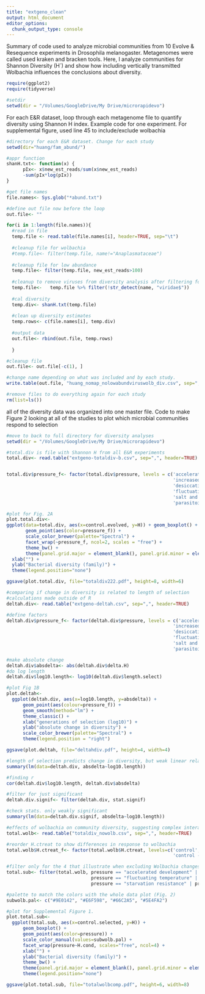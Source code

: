 ```yaml
---
title: "extgeno_clean"
output: html_document
editor_options: 
  chunk_output_type: console
---
```


Summary of code used to analyze microbial communities from 10 Evolve & Resequence experiments in Drosophila melanogaster. Metagenomes were called used kraken and bracken tools. Here, I analyze communities for Shannon Diversity (H`) and show how including vertically transmitted Wolbachia influences the conclusions about diversity. 

```r
require(ggplot2)
require(tidyverse)

#setdir
setwd(dir = "/Volumes/GoogleDrive/My Drive/microrapidevo")

```

For each E&R dataset, loop through each metagenome file to quantify diversity using Shannon H index. Example code for one experiment. For supplemental figure, used line 45 to include/exclude wolbachia 
```r
#directory for each E&R dataset. Change for each study  
setwd(dir="huang/fam_abund/")

#appr function
shanH.txt<- function(x) {
      pIx<- x$new_est_reads/sum(x$new_est_reads)
      -sum(pIx*log(pIx))
}

#get file names
file.names<- Sys.glob("*abund.txt")

#define out file now before the loop
out.file<- ""

for(i in 1:length(file.names)){
  #read in file
  temp.file <- read.table(file.names[i], header=TRUE, sep="\t")
  
  #cleanup file for wolbachia
  #temp.file<- filter(temp.file, name!="Anaplasmataceae")
  
  #cleanup file for low abundance
  temp.file<- filter(temp.file, new_est_reads>100)
  
  #cleanup to remove viruses from diversity analysis after filtering for other things 
  temp.file<-   temp.file %>% filter(!str_detect(name, "viridae$"))
  
  #cal diversity 
  temp.div<- shanH.txt(temp.file)
  
  #clean up diversity estimates
  temp.rows<- c(file.names[i], temp.div)
 
  #output data 
  out.file<- rbind(out.file, temp.rows)
  
  }

#cleanup file
out.file<- out.file[-c(1), ]

#change name depending on what was included and by each study. 
write.table(out.file, "huang_nomap_nolowabundviruswolb_div.csv", sep=",")

#remove files to do everything again for each study 
rm(list=ls())

```

all of the diversity data was organized into one master file. Code to make Figure 2
looking at all of the studies to plot which microbial communities respond to selection
```r
#move to back to full directory for diversity analyses
setwd(dir = "/Volumes/GoogleDrive/My Drive/microrapidevo")

#total.div is file with Shannon H from all E&R experiments
total.div<- read.table("extgeno-totaldiv-b.csv", sep=",", header=TRUE)


total.div$pressure_f<- factor(total.div$pressure, levels = c('accelerated development time', 'delayed reproduction', 
                                                             'increased lifespan', 'egg size',
                                                             'desiccation resistance', 
                                                             'fluctuating temperature',
                                                             'salt and cadium resistance', 'starvation resistance', 
                                                             'parasitoid resistance', 'viral resistance'))

#plot for Fig. 2A
plot.total.div<-
ggplot(data=total.div, aes(x=control.evolved, y=H)) + geom_boxplot() +
       geom_point(aes(color=pressure_f)) + 
       scale_color_brewer(palette="Spectral") + 
       facet_wrap(~pressure_f, ncol=2, scales = "free") + 
       theme_bw() + 
       theme(panel.grid.major = element_blank(), panel.grid.minor = element_blank()) + 
  xlab("") + 
  ylab("Bacterial diversity (family)") + 
  theme(legend.position="none")

ggsave(plot.total.div, file="totaldiv222.pdf", height=8, width=6)

#comparing if change in diversity is related to length of selection
#calculations made outside of R
deltah.div<- read.table("extgeno-deltah.csv", sep=",", header=TRUE)

#define factors
deltah.div$pressure_f<- factor(deltah.div$pressure, levels = c('accelerated development time', 'delayed reproduction', 
                                                             'increased lifespan', 'egg size',
                                                             'desiccation resistance', 
                                                             'fluctuating temperature',
                                                             'salt and cadium resistance', 'starvation resistance', 
                                                             'parasitoid resistance', 'viral resistance'))

#make absolute change
deltah.div$absdelta<- abs(deltah.div$delta.H)
#do log length 
deltah.div$log10.length<- log10(deltah.div$length.select)

#plot Fig 1B
plot.deltah<-
  ggplot(deltah.div, aes(x=log10.length, y=absdelta)) + 
      geom_point(aes(colour=pressure_f)) + 
      geom_smooth(method="lm") + 
      theme_classic() + 
      xlab("generations of selection (log10)") + 
      ylab("absolute change in diversity") + 
      scale_color_brewer(palette="Spectral") + 
      theme(legend.position = "right")

ggsave(plot.deltah, file="deltahdiv.pdf", height=4, width=4)

#length of selection predicts change in diversity, but weak linear relationship and lots of noise 
summary(lm(data=deltah.div, absdelta~log10.length))

#finding r
cor(deltah.div$log10.length, deltah.div$absdelta)

#filter for just significant 
deltah.div.signif<- filter(deltah.div, stat.signif)

#check stats. only weakly significant 
summary(lm(data=deltah.div.signif, absdelta~log10.length))

#effects of wolbachia on community diversity, suggesting complex interactions between wolbachia and microbiome
total.wolb<- read.table("totaldiv_nowolb.csv", sep=",", header=TRUE)

#reorder H.ctreat to show differences in response to wolbachia
total.wolb$H.ctreat_f<- factor(total.wolb$H.ctreat, levels=c('control', 'selected', 
                                                             'control - no wolbachia', 'selected - no wolbachia'))

#filter only for the 4 that illustrate when excluding Wolbachia changes patterns in diversity 
total.sub<- filter(total.wolb, pressure == "accelerated development" | 
                               pressure == "fluctuating temperature" |
                               pressure == "starvation resistance" | pressure == "viral resistance")

#palette to match the colors with the whole data plot (Fig. 2)
subwolb.pal<- c("#9E0142", "#E6F598", "#66C2A5", "#5E4FA2")

#plot for Supplemental Figure 1. 
plot.total.sub<-
  ggplot(total.sub, aes(x=control.selected, y=H)) + 
      geom_boxplot() + 
      geom_point(aes(color=pressure)) + 
      scale_color_manual(values=subwolb.pal) + 
      facet_wrap(pressure~H.cond, scales="free", ncol=4) + 
      xlab("") + 
      ylab("Bacterial diversity (family)") + 
      theme_bw() + 
      theme(panel.grid.major = element_blank(), panel.grid.minor = element_blank()) + 
      theme(legend.position="none")

ggsave(plot.total.sub, file="totalwolbcomp.pdf", height=6, width=8)

```





